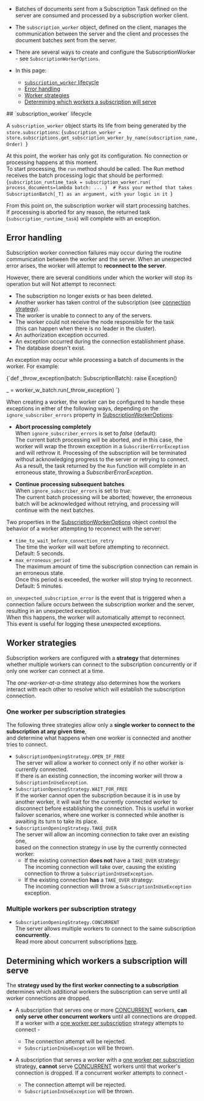 
<Admonition type="note" title="">

* Batches of documents sent from a Subscription Task defined on the server are consumed and processed by a subscription worker client.  
 
* The `subscription_worker` object, defined on the client, manages the communication between the server and the client and processes the document batches sent from the server.  
 
* There are several ways to create and configure the SubscriptionWorker - see `SubscriptionWorkerOptions`.  

* In this page:
  * [`subscription_worker` lifecycle](../../../client-api/data-subscriptions/consumption/how-to-consume-data-subscription.mdx#subscription_worker-lifecycle)  
  * [Error handling](../../../client-api/data-subscriptions/consumption/how-to-consume-data-subscription.mdx#error-handling)  
  * [Worker strategies](../../../client-api/data-subscriptions/consumption/how-to-consume-data-subscription.mdx#worker-strategies)
  * [Determining which workers a subscription will serve](../../../client-api/data-subscriptions/consumption/how-to-consume-data-subscription.mdx#determining-which-workers-a-subscription-will-serve)  

</Admonition>
## `subscription_worker` lifecycle

A `subscription_worker` object starts its life from being generated by the `store.subscriptions`:
<TabItem value="subscription_open_simple" label="subscription_open_simple">
<CodeBlock language="python">
{`subscription_worker = store.subscriptions.get_subscription_worker_by_name(subscription_name, Order)
`}
</CodeBlock>
</TabItem>

At this point, the worker has only got its configuration. No connection or processing happens at this moment.  
To start processing, the `run` method should be called. The Run method receives the batch processing logic that should be performed:
<TabItem value="subscription_run_simple" label="subscription_run_simple">
<CodeBlock language="python">
{`subscription_runtime_task = subscription_worker.run(
    process_documents=lambda batch: ...
)  # Pass your method that takes SubscriptionBatch[_T] as an argument, with your logic in it
`}
</CodeBlock>
</TabItem>

From this point on, the subscription worker will start processing batches.  
If processing is aborted for any reason, the returned task (`subscription_runtime_task`) will complete with an exception.  



## Error handling

<Admonition type="info" title="Subscription worker connection failures" id="subscription-worker-connection-failures" href="#subscription-worker-connection-failures">

Subscription worker connection failures may occur during the routine communication between the worker and the server.
When an unexpected error arises, the worker will attempt to **reconnect to the server**.

However, there are several conditions under which the worker will stop its operation but will Not attempt to reconnect:

* The subscription no longer exists or has been deleted.
* Another worker has taken control of the subscription (see [connection strategy](../../../client-api/data-subscriptions/consumption/how-to-consume-data-subscription.mdx#available-worker-strategies)).
* The worker is unable to connect to any of the servers.
* The worker could not receive the node responsible for the task  
  (this can happen when there is no leader in the cluster).
* An authorization exception occurred.
* An exception occurred during the connection establishment phase.
* The database doesn't exist.

</Admonition>

<Admonition type="info" title="Batch processing execution failures" id="batch-processing-execution-failures" href="#batch-processing-execution-failures">

An exception may occur while processing a batch of documents in the worker.
For example:

<TabItem value="throw_during_user_logic" label="throw_during_user_logic">
<CodeBlock language="python">
{`def _throw_exception(batch: SubscriptionBatch):
    raise Exception()

_ = worker_w_batch.run(_throw_exception)
`}
</CodeBlock>
</TabItem>

When creating a worker, the worker can be configured to handle these exceptions in either of the following ways,
depending on the `ignore_subscriber_errors` property in [SubscriptionWorkerOptions](../../../client-api/data-subscriptions/consumption/api-overview.mdx#subscriptionworkeroptions):

* **Abort processing completely**  
  When `ignore_subscriber_errors` is set to _false_ (default):  
  The current batch processing will be aborted, and in this case, the worker will wrap the thrown exception in a `SubscriberErrorException` and will rethrow it.
  Processing of the subscription will be terminated without acknowledging progress to the server or retrying to connect.  
  As a result, the task returned by the `Run` function will complete in an erroneous state, throwing a _SubscriberErrorException_.

* **Continue processing subsequent batches**  
  When `ignore_subscriber_errors` is set to _true_:    
  The current batch processing will be aborted; however, the erroneous batch will be acknowledged without retrying,
  and processing will continue with the next batches.

</Admonition>

<Admonition type="info" title="Reconnecting" id="reconnecting" href="#reconnecting">

Two properties in the [SubscriptionWorkerOptions](../../../client-api/data-subscriptions/consumption/api-overview.mdx#subscriptionworkeroptions)
object control the behavior of a worker attempting to reconnect with the server:

* `time_to_wait_before_connection_retry`  
  The time the worker will wait before attempting to reconnect.  
  Default: 5 seconds.
* `max_erroneous_period`  
  The maximum amount of time the subscription connection can remain in an erroneous state.   
  Once this period is exceeded, the worker will stop trying to reconnect.  
  Default: 5 minutes.  

</Admonition>

<Admonition type="info" title="`on_unexpected_subscription_error`" id="on_unexpected_subscription_error" href="#on_unexpected_subscription_error">

`on_unexpected_subscription_error` is the event that is triggered when a connection failure occurs between the subscription worker and the server,
resulting in an unexpected exception.  
When this happens, the worker will automatically attempt to reconnect.  
This event is useful for logging these unexpected exceptions.

</Admonition>



## Worker strategies

Subscription workers are configured with a **strategy** that determines whether multiple workers
can connect to the subscription concurrently or if only one worker can connect at a time.

The _one-worker-at-a-time_ strategy also determines how the workers interact with each other
to resolve which will establish the subscription connection.
### One worker per subscription strategies

The following three strategies allow only a **single worker to connect to the subscription at any given time**,  
and determine what happens when one worker is connected and another tries to connect.

* `SubscriptionOpeningStrategy.OPEN_IF_FREE`  
  The server will allow a worker to connect only if no other worker is currently connected.  
  If there is an existing connection, the incoming worker will throw a `SubscriptionInUseException`.
* `SubscriptionOpeningStrategy.WAIT_FOR_FREE`  
  If the worker cannot open the subscription because it is in use by another worker, it will wait for the currently connected worker to disconnect before establishing the connection.
  This is useful in worker failover scenarios, where one worker is connected while another is awaiting its turn to take its place.
* `SubscriptionOpeningStrategy.TAKE_OVER`  
  The server will allow an incoming connection to take over an existing one,  
  based on the connection strategy in use by the currently connected worker:
    * If the existing connection **does not** have a `TAKE_OVER` strategy:  
      The incoming connection will take over, causing the existing connection to throw a `SubscriptionInUseException`.
    * If the existing connection **has** a `TAKE_OVER` strategy:  
      The incoming connection will throw a `SubscriptionInUseException` exception.
### Multiple workers per subscription strategy

* `SubscriptionOpeningStrategy.CONCURRENT`  
  The server allows multiple workers to connect to the same subscription **concurrently**.  
  Read more about concurrent subscriptions [here](../../../client-api/data-subscriptions/concurrent-subscriptions.mdx).



## Determining which workers a subscription will serve

<Admonition type="note" title="">

The **strategy used by the first worker connecting to a subscription** determines
which additional workers the subscription can serve until all worker connections are dropped.

</Admonition>

* A subscription that serves one or more [CONCURRENT](../../../client-api/data-subscriptions/consumption/how-to-consume-data-subscription.mdx#multiple-workers-per-subscription-strategy) workers, 
  **can only serve other concurrent workers** until all connections are dropped. 
  If a worker with a [one worker per subscription](../../../client-api/data-subscriptions/consumption/how-to-consume-data-subscription.mdx#one-worker-per-subscription-strategies) 
  strategy attempts to connect -  
   * The connection attempt will be rejected.  
   * `SubscriptionInUseException` will be thrown.  

* A subscription that serves a worker with a [one worker per subscription](../../../client-api/data-subscriptions/consumption/how-to-consume-data-subscription.mdx#one-worker-per-subscription-strategies) strategy, 
  **cannot** serve [CONCURRENT](../../../client-api/data-subscriptions/consumption/how-to-consume-data-subscription.mdx#multiple-workers-per-subscription-strategy) 
  workers until that worker's connection is dropped. 
  If a concurrent worker attempts to connect -  
   * The connection attempt will be rejected.  
   * `SubscriptionInUseException` will be thrown.  





